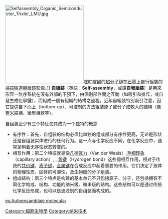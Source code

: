 {{unreferenced|time=2011-11-15T23:03:30+00:00}}
[[Image:Selfassembly_Organic_Semiconductor_Trixler_LMU.jpg|250px]][[喹吖啶酮|喹吖啶酮]]的[[超分子化學|超分子]]鏈在[[石墨|石墨]]上自行組裝的[[掃描隧道顯微鏡|掃描隧道顯微鏡]]影像。]]
'''自組裝'''（英語：'''Self-assembly'''，或譯'''自我組裝'''）是用來形容一無序系統在沒有外部的干預下，由個別部件間之互動（如吸引和排斥，或自發生成化學鍵），而組成一個有組織的結構之過程。近年自組裝特別吸引注意，因它提供自下而上（bottom-up）、可控制的方法組裝原子或分子成較大的結構（像[[奈米|奈米]]結構、微型機器等）。

自组装至少有三个特征使其成为一个独特的概念

*有序性：首先，自组装的结构必须比单独的组成部分有序性更高，无论是形状还是自组装实体进行的任何行为。这一点与化学反应不同，在化学反应中，通常是朝着无序性状态转变的。
*相互作用：第二个特征就是像[[范德华力|凡德瓦力]]（Van der Waals）,[[毛细现象|毛细现象]] （capillary action）, {{link-en|π-π相互作用|Pi interaction}}, [[氢键|氢键]]（Hydrogen bond）这些弱相互作用，相对于传统的[[共价键|共价键]]，[[离子键|离子键]]，[[金属键|金属键]]在合成反应中起着重要的作用。它们决定了液体的物理性质，固体的可溶性，及生物膜的分子组装。
*组成结构：第三个特点是构建的基本单元不只包括原子、分子，还包括拥有不同化学构成、结构、功能的纳米级、微米级的结构。这些结构可以是通过传统化学反应形成，也可以是通过别的自组装而构成的。


[[Category:細胞生物學|Category:細胞生物學]]
[[Category:纳米技术|Category:纳米技术]]

{{biosci-stub}}

[[es:Autoensamblaje_molecular|es:Autoensamblaje molecular]]